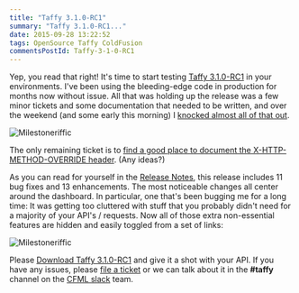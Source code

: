 ```yaml
---
title: "Taffy 3.1.0-RC1"
summary: "Taffy 3.1.0-RC1..."
date: 2015-09-28 13:22:52
tags: OpenSource Taffy ColdFusion
commentsPostId: Taffy-3-1-0-RC1
---
```


Yep, you read that right! It's time to start testing [Taffy 3.1.0-RC1](https://github.com/atuttle/Taffy/archive/v3.1.0-RC1.zip) in your environments. I've been using the bleeding-edge code in production for months now without issue. All that was holding up the release was a few minor tickets and some documentation that needed to be written, and over the weekend (and some early this morning) I [knocked almost all of that out](https://github.com/atuttle/Taffy/milestones).

![Milestoneriffic](images/taffy-3.1.0-milestone.png)

The only remaining ticket is to [find a good place to document the X-HTTP-METHOD-OVERRIDE header](https://github.com/atuttle/Taffy/issues/270). (Any ideas?)

As you can read for yourself in the [Release Notes](http://docs.taffy.io/3.1.0/#What-s-new-in-3-1-0), this release includes 11 bug fixes and 13 enhancements. The most noticeable changes all center around the dashboard. In particular, one that's been bugging me for a long time: It was getting too cluttered with stuff that you probably didn't need for a majority of your API's / requests. Now all of those extra non-essential features are hidden and easily toggled from a set of links:

![Milestoneriffic](images/taffy-3.1.0-dashboard.png)

Please [Download Taffy 3.1.0-RC1](https://github.com/atuttle/Taffy/archive/v3.1.0-RC1.zip) and give it a shot with your API. If you have any issues, please [file a ticket](https://github.com/atuttle/Taffy/issues) or we can talk about it in the **#taffy** channel on the [CFML slack](http://cfml-slack.herokuapp.com/) team.
